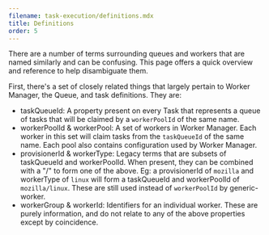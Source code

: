 ```yaml
---
filename: task-execution/definitions.mdx
title: Definitions
order: 5
---
```


There are a number of terms surrounding queues and workers that are named
similarly and can be confusing. This page offers a quick overview and reference
to help disambiguate them.

First, there's a set of closely related things that largely pertain to Worker
Manager, the Queue, and task definitions. They are:

* taskQueueId: A property present on every Task that represents a queue
  of tasks that will be claimed by a `workerPoolId` of the same name.
* workerPoolId & workerPool: A set of workers in Worker Manager. Each worker
  in this set will claim tasks from the `taskQueueId` of the same name.
  Each pool also contains configuration used by Worker Manager.
* provisionerId & workerType: Legacy terms that are subsets of taskQueueId
  and workerPoolId. When present, they can be combined with a "/" to form
  one of the above. Eg: a provisionerId of `mozilla` and workerType of
  `linux` will form a taskQueueId and workerPoolId of `mozilla/linux`.
  These are still used instead of `workerPoolId` by generic-worker.
* workerGroup & workerId: Identifiers for an individual worker. These are
  purely information, and do not relate to any of the above properties
  except by coincidence.
